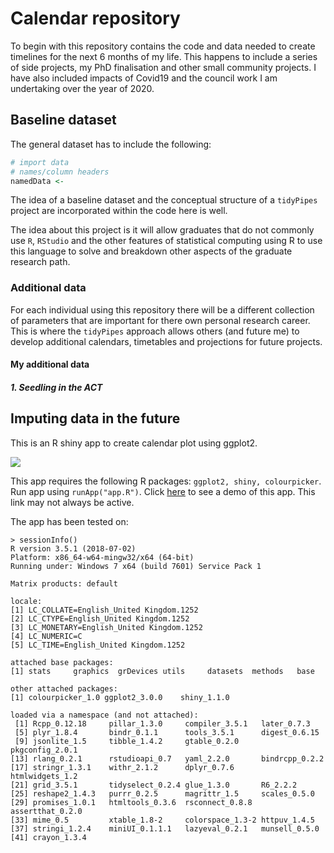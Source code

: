 # Calendar repository

To begin with this repository contains the code and data needed to create timelines for the next 6 months of my life. This happens to include a series of side projects, my PhD finalisation and other small community projects. I have also included impacts of Covid19 and the council work I am undertaking over the year of 2020.

## Baseline dataset

The general dataset has to include the following:

```r
# import data
# names/column headers 
namedData <- 
```

The idea of a baseline dataset and the conceptual structure of a `tidyPipes` project are incorporated within the code here is well. 

The idea about this project is it will allow graduates that do not commonly use `R`, `RStudio` and the other features of statistical computing using R to use this language to solve and breakdown other aspects of the graduate research path.

### Additional data

For each individual using this repository there will be a different collection of parameters that are important for there own personal research career. This is where the `tidyPipes` approach allows others (and future me) to develop additional calendars, timetables and projections for future projects.

#### My additional data

##### 1. Seedling in the ACT



## Imputing data in the future



This is an R shiny app to create calendar plot using ggplot2. 

![](preview.png)

This app requires the following R packages: `ggplot2, shiny, colourpicker`. Run app using `runApp("app.R")`. Click [here](https://roymf.shinyapps.io/calendar_planner/) to see a demo of this app. This link may not always be active.

The app has been tested on:

```
> sessionInfo()
R version 3.5.1 (2018-07-02)
Platform: x86_64-w64-mingw32/x64 (64-bit)
Running under: Windows 7 x64 (build 7601) Service Pack 1

Matrix products: default

locale:
[1] LC_COLLATE=English_United Kingdom.1252 
[2] LC_CTYPE=English_United Kingdom.1252   
[3] LC_MONETARY=English_United Kingdom.1252
[4] LC_NUMERIC=C                           
[5] LC_TIME=English_United Kingdom.1252    

attached base packages:
[1] stats     graphics  grDevices utils     datasets  methods   base     

other attached packages:
[1] colourpicker_1.0 ggplot2_3.0.0    shiny_1.1.0     

loaded via a namespace (and not attached):
 [1] Rcpp_0.12.18     pillar_1.3.0     compiler_3.5.1   later_0.7.3     
 [5] plyr_1.8.4       bindr_0.1.1      tools_3.5.1      digest_0.6.15   
 [9] jsonlite_1.5     tibble_1.4.2     gtable_0.2.0     pkgconfig_2.0.1 
[13] rlang_0.2.1      rstudioapi_0.7   yaml_2.2.0       bindrcpp_0.2.2  
[17] stringr_1.3.1    withr_2.1.2      dplyr_0.7.6      htmlwidgets_1.2 
[21] grid_3.5.1       tidyselect_0.2.4 glue_1.3.0       R6_2.2.2        
[25] reshape2_1.4.3   purrr_0.2.5      magrittr_1.5     scales_0.5.0    
[29] promises_1.0.1   htmltools_0.3.6  rsconnect_0.8.8  assertthat_0.2.0
[33] mime_0.5         xtable_1.8-2     colorspace_1.3-2 httpuv_1.4.5    
[37] stringi_1.2.4    miniUI_0.1.1.1   lazyeval_0.2.1   munsell_0.5.0   
[41] crayon_1.3.4  
```
